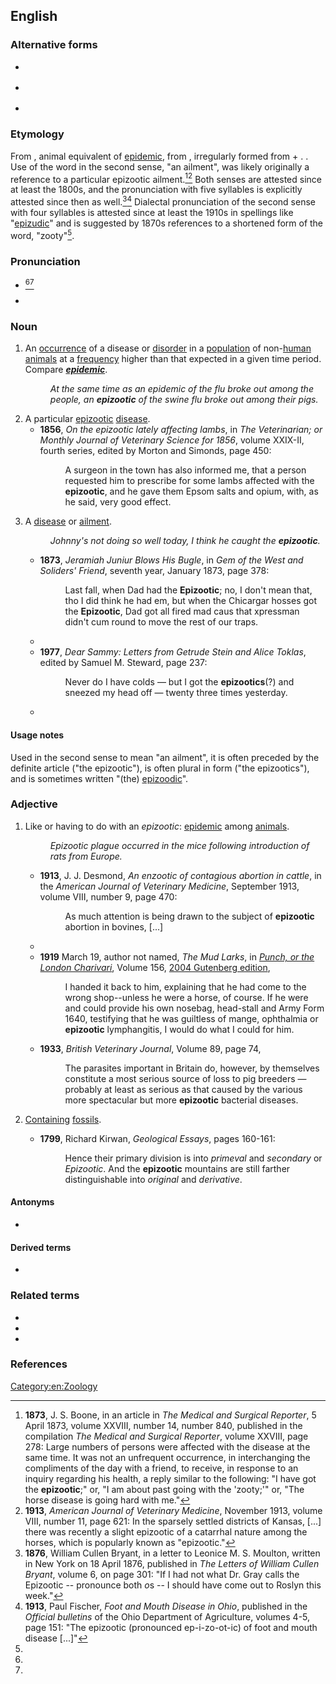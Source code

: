 {{also|epizoötic}}
==English==
{{wikipedia}}

===Alternative forms===
* {{l|en|epizoötic}} {{qualifier|{{l|en|pentasyllabic}} senses}}
* {{l|en|epizoodic}} {{qualifier|{{l|en|tetrasyllabic}} senses}}
* {{l|en|epizudic}} {{qualifier|{{l|en|tetrasyllabic}} senses}}

===Etymology===
From {{etyl|fr|en}} {{m|fr|épizootique}}, animal equivalent of [[epidemic]], from {{m|fr|épizootie}}, irregularly formed from {{etyl|grc|en}} {{m|grc|ἐπί}} + {{m|grc|ζῷον||animal}}.
{{affix|en|epi-|zo-|-otic}}. Use of the word in the second sense, "an ailment", was likely originally a reference to a particular epizootic ailment.<ref name="April 1873">'''1873''', J. S. Boone, in an article in ''The Medical and Surgical Reporter'', 5 April 1873, volume XXVIII, number 14, number 840, published in the compilation ''The Medical and Surgical Reporter'', volume XXVIII, page 278: Large numbers of persons were affected with the disease at the same time. It was not an unfrequent occurrence, in interchanging the compliments of the day with a friend, to receive, in response to an inquiry regarding his health, a reply similar to the following: "I have got the '''epizootic''';" or, "I am about past going with the 'zooty;'" or, "The horse disease is going hard with me."</ref><ref>'''1913''', ''American Journal of Veterinary Medicine'', November 1913, volume VIII, number 11, page 621: In the sparsely settled districts of Kansas, [...] there was recently a slight epizootic of a catarrhal nature among the horses, which is popularly known as "epizootic."</ref> Both senses are attested since at least the 1800s, and the pronunciation with five syllables is explicitly attested since then as well.<ref name="five syllables 1">'''1876''', William Cullen Bryant, in a letter to Leonice M. S. Moulton, written in New York on 18 April 1876, published in ''The Letters of William Cullen Bryant'', volume 6, on page 301: "If I had not what Dr. Gray calls the Epizootic -- pronounce both ''o''s -- I should have come out to Roslyn this week."</ref><ref name="five syllables 2">'''1913''', Paul Fischer, ''Foot and Mouth Disease in Ohio'', published in the ''Official bulletins'' of the Ohio Department of Agriculture, volumes 4-5, page 151: "The epizootic (pronounced ep-i-zo-ot-ic) of foot and mouth disease [...]"</ref> Dialectal pronunciation of the second sense with four syllables is attested since at least the 1910s in spellings like "[[epizudic]]"<!-- see[[Citations:epizudic]]--> and is suggested by 1870s references to a shortened form of the word, "zooty"<ref name="April 1873"></ref>.

===Pronunciation===
* {{IPA|/ɛpɪ.zəˈwɒtɪk/|/ɛpɪ.zoʊˈɒtɪk/|lang=en}}<ref name="five syllables 1"></ref><ref name="five syllables 2"></ref>
* {{a|dialectal|especially in the sense ‘an ailment’}} {{IPA|/ɛpɪˈzuːdɪk/|lang=en}}

===Noun===
{{en-noun}}

# {{lb|en|epidemiology}} An [[occurrence]] of a disease or [[disorder]] in a [[population]] of non-[[human]] [[animal]]s at a [[frequency]] higher than that expected in a given time period. Compare '''''[[epidemic]]'''''.
#: ''At the same time as an epidemic of the flu broke out among the people, an '''epizootic''' of the swine flu broke out among their pigs.''
# A particular [[epizootic#adjective|epizootic]] [[disease]].
#* '''1856''', ''On the epizootic lately affecting lambs'', in ''The Veterinarian; or Monthly Journal of Veterinary Science for 1856'', volume XXIX-II, fourth series, edited by Morton and Simonds, page 450:
#*: A surgeon in the town has also informed me, that a person requested him to prescribe for some lambs affected with the '''epizootic''', and he gave them Epsom salts and opium, with, as he said, very good effect.
# {{lb|en|dialectal|humorous|often|_|in the plural}} A [[disease]] or [[ailment]].
#: ''Johnny's not doing so well today, I think he caught the '''epizootic'''.''
#* '''1873''', ''Jeramiah Juniur Blows His Bugle'', in ''Gem of the West and Soliders' Friend'', seventh year, January 1873, page 378:
#*: Last fall, when Dad had the '''Epizootic'''; no, I don't mean that, tho I did think he had em, but when the Chicargar hosses got the '''Epizootic''', Dad got all fired mad caus that xpressman didn't cum round to move the rest of our traps.
#* {{quote-text|lang=en|year=1986|author=Geneva Bair Wilson|title=As the Anvil Rings|page=78|passage="My Laws, Minnie! She's got spots! I guess you've got the '''epizootics'''."}}
#* '''1977''', ''Dear Sammy: Letters from Getrude Stein and Alice Toklas'', edited by Samuel M. Steward, page 237:
#*: Never do I have colds — but I got the '''epizootics'''(?) and sneezed my head off — twenty three times yesterday.
#* {{quote-text|lang=en|year=1998|author=David Pietrusza|title=Judge and Jury, the life and times of Judge Kenesaw Mountain Landis|page=348|passage=Then along comes somebody else who says you've got '''epizootic''' and he can cure '''epizootic''' and he doesn't have to cut out the epi.}}

====Usage notes====
Used in the second sense to mean "an ailment", it is often preceded by the definite article ("the epizootic"), is often plural in form ("the epizootics"), and is sometimes written "(the) [[epizoodic]]".

===Adjective===
{{en-adj}}

# {{lb|en|epidemiology}} Like or having to do with an ''epizootic'': [[epidemic]] among [[animal]]s.
#: ''Epizootic plague occurred in the mice following introduction of rats from Europe.''
#* '''1913''', J. J. Desmond, ''An enzootic of contagious abortion in cattle'', in the ''American Journal of Veterinary Medicine'', September 1913, volume VIII, number 9, page 470:
#*: As much attention is being drawn to the subject of '''epizootic''' abortion in bovines, [...]
#* {{quote-text|lang=en|year=1914|author=Thomas Shaw|title=Management and Feeding of Sheep|page=398|passage=These are known respectively as the hair lung worm and the thread lung worm. The former of these is probably the more widely diffused, but the latter is more '''epizootic''' in flocks than the former.}}
#* '''1919''' March 19, author not named, ''The Mud Larks'', in ''[[w:Punch (magazine)|Punch, or the London Charivari]]'', Volume 156, [http://www.gutenberg.org/dirs/1/1/9/0/11908/11908-8.txt 2004 Gutenberg edition],
#*: I handed it back to him, explaining that he had come to the wrong shop--unless he were a horse, of course. If he were and could provide his own nosebag, head-stall and Army Form 1640, testifying that he was guiltless of mange, ophthalmia or '''epizootic''' lymphangitis, I would do what I could for him.
#* '''1933''', ''British Veterinary Journal'', Volume 89, page 74,
#*: The parasites important in Britain do, however, by themselves constitute a most serious source of loss to pig breeders — probably at least as serious as that caused by the various more spectacular but more '''epizootic''' bacterial diseases.
# {{lb|en|geology|rare}} [[contain|Containing]] [[fossil]]s.
#* '''1799''', Richard Kirwan, ''Geological Essays'', pages 160-161:
#*: Hence their primary division is into ''primeval'' and ''secondary'' or ''Epizootic''. And the '''epizootic''' mountains are still farther distinguishable into ''original'' and ''derivative''.

====Antonyms====
* {{l|en|enzootic}}

====Derived terms====
* {{l|en|epizootically}}

===Related terms===
* {{l|en|pandemic}}
* {{l|en|epidemic}}
* {{l|en|endemic}}

===References===
<references />

[[Category:en:Zoology]]